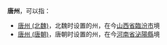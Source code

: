 '''唐州'''，可以指：

*[[唐州_(北魏)|唐州 (北魏)]]，北魏时设置的州，在今[[山西省|山西省]][[臨汾市|臨汾市]]境
*[[唐州_(唐朝)|唐州 (唐朝)]]，唐朝时设置的州，在今[[河南省|河南省]][[泌陽縣|泌陽縣]]境

{{disambig|Cat=二字中国州名消歧义|T}}